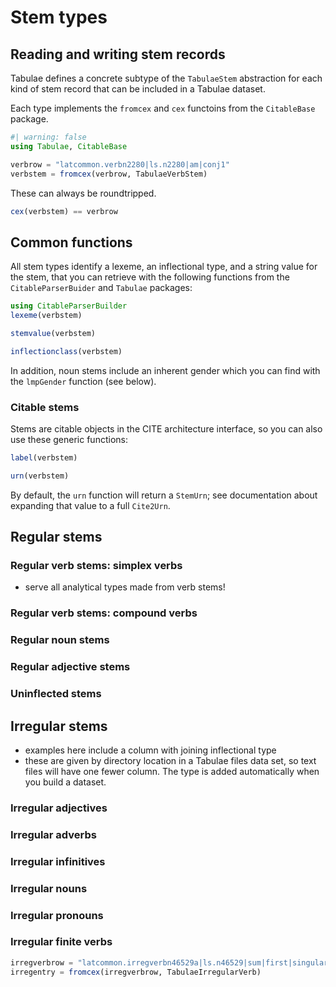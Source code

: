 # Stem types




## Reading and writing stem records


Tabulae defines a concrete subtype of the `TabulaeStem` abstraction for each kind of stem record that can be included in a Tabulae dataset.  

Each type implements the `fromcex` and `cex` functoins from the `CitableBase` package.

```julia
#| warning: false
using Tabulae, CitableBase

verbrow = "latcommon.verbn2280|ls.n2280|am|conj1"
verbstem = fromcex(verbrow, TabulaeVerbStem)
```


These can always be roundtripped.


```julia
cex(verbstem) == verbrow
```


## Common functions

All stem types identify a lexeme, an inflectional type, and a string value for the stem, that you can retrieve with the following functions from the `CitableParserBuider` and `Tabulae` packages:

```julia
using CitableParserBuilder
lexeme(verbstem)
```


```julia
stemvalue(verbstem)
```

```julia
inflectionclass(verbstem)
```




In addition, noun stems include an inherent gender which you can find with the `lmpGender` function (see below).



### Citable stems

Stems are citable objects in the CITE architecture interface, so you can also use these generic functions:


```julia
label(verbstem)
```


```julia
urn(verbstem)
```

:::{.callout-note}
By default, the `urn` function will return a `StemUrn`; see documentation about expanding that value to a full `Cite2Urn`.
:::




## Regular stems

### Regular verb stems: simplex verbs

- serve all analytical types made from verb stems!

### Regular verb stems: compound verbs
### Regular noun stems
### Regular adjective stems
### Uninflected stems


## Irregular stems
:::{.callout-note title="Delimited formats and Tabulae data sets"} 

- examples here include a column with joining inflectional type
- these are given by directory location in a Tabulae files data set, so text files will have one fewer column. The type is added automatically when you build a dataset.

:::

### Irregular adjectives
### Irregular adverbs
### Irregular infinitives
### Irregular nouns
### Irregular pronouns
### Irregular finite verbs

```julia
irregverbrow = "latcommon.irregverbn46529a|ls.n46529|sum|first|singular|present|indicative|active|irregularverb"
irregentry = fromcex(irregverbrow, TabulaeIrregularVerb)
```
